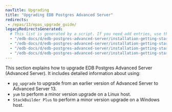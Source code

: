 ```yaml
---
navTitle: Upgrading
title: "Upgrading EDB Postgres Advanced Server"
redirects:
 - /epas/13/epas_upgrade_guide/
legacyRedirectsGenerated:
  # This list is generated by a script. If you need add entries, use the `legacyRedirects` key.
  - "/edb-docs/d/edb-postgres-advanced-server/installation-getting-started/upgrade-guide/13/index.html"
  - "/edb-docs/d/edb-postgres-advanced-server/installation-getting-started/upgrade-guide/13/conclusion.html"
  - "/edb-docs/d/edb-postgres-advanced-server/installation-getting-started/upgrade-guide/13/introduction.html"
  - "/edb-docs/d/edb-postgres-advanced-server/installation-getting-started/upgrade-guide/13/genindex.html"
---
```


This section explains how to upgrade EDB Postgres Advanced Server (Advanced Server). It includes detailed information about using:
-   `pg_upgrade` to upgrade from an earlier version of Advanced Server to Advanced Server 13.
-   `yum` to perform a minor version upgrade on a Linux host.
-   `StackBuilder Plus` to perform a minor version upgrade on a Windows host.
